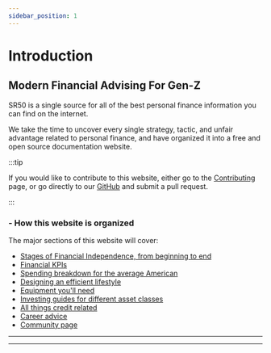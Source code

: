 ```yaml
---
sidebar_position: 1
---
```


# Introduction


## Modern Financial Advising For Gen-Z

SR50 is a single source for all of the best personal finance information you can find on the internet. 

We take the time to uncover every single strategy, tactic, and unfair advantage related to personal finance, and have organized it into a free and open source documentation website.

:::tip

If you would like to contribute to this website, either go to the [Contributing](community/contributing.md) page, or go directly to our [GitHub](https://github.com/tpascarella/sr50) and submit a pull request.

:::

### - How this website is organized

The major sections of this website will cover:
- [Stages of Financial Independence, from beginning to end](/fi-stages/index.md)
- [Financial KPIs](/kpis/index.md)
- [Spending breakdown for the average American](/spending/index.md)
- [Designing an efficient lifestyle](/lifestyle/index.md)
- [Equipment you'll need](/equipment/index.md)
- [Investing guides for different asset classes](/investing/index.md)
- [All things credit related](/credit/index.md)
- [Career advice](/careers/index.md)
- [Community page](/community/index.md)

---
<Slogan/>

---
<TechnicalNote/>